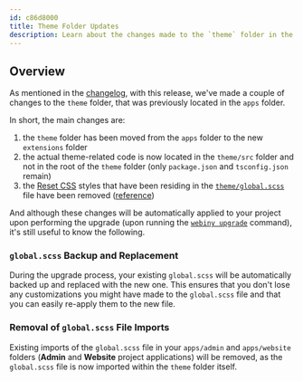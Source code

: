 ```yaml
---
id: c86d8000
title: Theme Folder Updates
description: Learn about the changes made to the `theme` folder in the Webiny v5.40.0 release.
---
```



## Overview

As mentioned in the [changelog](/docs/release-notes/5.40.0/changelog#theme-folder-changes-4135-4138), with this release, we've made a couple of changes to the `theme` folder, that was previously located in the `apps` folder.

In short, the main changes are:

1. the `theme` folder has been moved from the `apps` folder to the new `extensions` folder
2. the actual theme-related code is now located in the `theme/src` folder and not in the root of the `theme` folder (only `package.json` and `tsconfig.json` remain)
3. the [Reset CSS](https://meyerweb.com/eric/tools/css/reset/) styles that have been residing in the [`theme/global.scss`](https://github.com/webiny/webiny-js/blob/v5.39.6/apps/theme/global.scss) file have been removed ([reference](https://github.com/webiny/webiny-js/blob/v5.39.6/apps/theme/global.scss#L4-L53))

And although these changes will be automatically applied to your project upon performing the upgrade (upon running the [`webiny upgrade`](#) command), it's still useful to know the following.

### `global.scss` Backup and Replacement

During the upgrade process, your existing `global.scss` will be automatically backed up and replaced with the new one. This ensures that you don't lose any customizations you might have made to the `global.scss` file and that you can easily re-apply them to the new file.

### Removal of `global.scss` File Imports 
Existing imports of the `global.scss` file in your `apps/admin` and `apps/website` folders (**Admin** and **Website** project applications) will be removed, as the `global.scss` file is now imported within the `theme` folder itself. 
